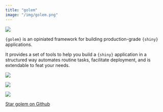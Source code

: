 ```yaml
---
title: "golem"
image: "/img/golem.png"
---
```


::: {.grid}

::: {.g-col-6}

![](/img/golem.png)

:::

::: {.g-col-6}

`{golem}` is an opiniated framework for building production-grade `{shiny}` applications.

It provides a set of tools to help you build a `{shiny}` application in a structured way automates routine tasks, facilitate deployment, and is extendable to feat your needs.

<div align = "center">

<img src = "https://lifecycle.r-lib.org/articles/figures/lifecycle-stable.svg">

<img src = "https://www.r-pkg.org/badges/version/golem">

<img src = "https://cranlogs.r-pkg.org/badges/golem">

<span style="text-shadow: none;"><a class="github-button" href="https://github.com/ThinkR-open/golem" data-icon="octicon-star" data-size="large" data-show-count="true" aria-label="Star this on GitHub">Star golem on Github</a><script async defer src="https://buttons.github.io/buttons.js"></script></span>

</div>

:::

:::
